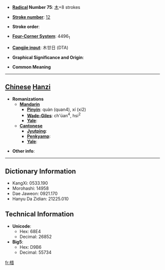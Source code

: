 * '''[[Wiktionary:Chinese radical index| Radical]] Number 75''': [[Wiktionary:Chinese radical index 木|木]]+8 strokes

* '''[[Wiktionary:Chinese total strokes index|Stroke number]]''': [[Wiktionary:Chinese total strokes index 12|12]]

* '''Stroke order''': 

* '''[[Wiktionary:Chinese four corner index|Four-Corner System]]''': 4496<sub>1</sub>

* '''[[Wiktionary:Chinese Cangjie index|Cangjie input]]''': 木廿日 (DTA)

* '''Graphical Significance and Origin''': 

* '''Common Meaning'''

----

== [[Chinese]] [[Hanzi]] ==

* '''Romanizations'''
** '''[[Mandarin]]'''
*** '''[[Pinyin]]''': quàn (quan4), xí (xi2)
*** '''[[Wade-Giles]]''': ch'üan<sup>4</sup>, hsi<sup>2</sup>
*** '''[[Yale]]''': 
** '''[[Cantonese]]'''
*** '''[[Jyutping]]''':
*** '''[[Penkyamp]]''': 
*** '''[[Yale]]''': 

* '''Other info''': 

----

== Dictionary Information ==

* KangXi: 0533.190
* Morohashi: 14958
* Dae Jaweon: 0921.170
* Hanyu Da Zidian: 21225.010

== Technical Information ==

* '''Unicode''':
** Hex: 68E4
** Decimal: 26852
* '''Big5''':
** Hex: D9B6
** Decimal: 55734

[[fr:棤]]